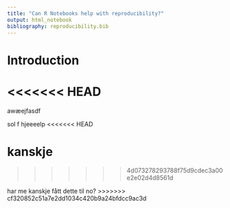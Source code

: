 ```yaml
---
title: "Can R Notebooks help with reproducibility?"
output: html_notebook
bibliography: reproducibility.bib
---
```


# Introduction
<<<<<<< HEAD
=======

awæejfasdf

sol
f
hjeeeelp
<<<<<<< HEAD











kanskje
=======
>>>>>>> 4d073278293788f75d9cdec3a00e2e02d4d8561d


har me kanskje fått dette til no?
>>>>>>> cf320852c51a7e2dd1034c420b9a24bfdcc9ac3d
